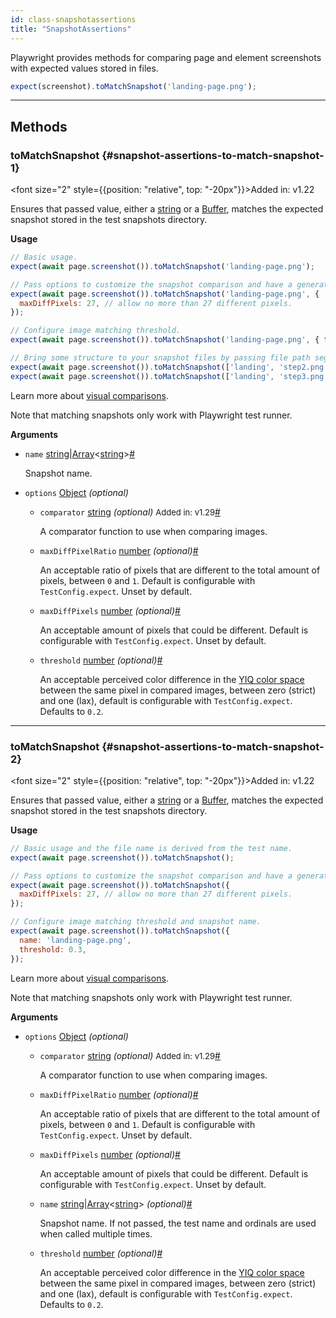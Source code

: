 ```yaml
---
id: class-snapshotassertions
title: "SnapshotAssertions"
---
```



Playwright provides methods for comparing page and element screenshots with expected values stored in files.

```js
expect(screenshot).toMatchSnapshot('landing-page.png');
```


---

## Methods

### toMatchSnapshot {#snapshot-assertions-to-match-snapshot-1}

<font size="2" style={{position: "relative", top: "-20px"}}>Added in: v1.22</font>


Ensures that passed value, either a [string] or a [Buffer], matches the expected snapshot stored in the test snapshots directory.

**Usage**

```js
// Basic usage.
expect(await page.screenshot()).toMatchSnapshot('landing-page.png');

// Pass options to customize the snapshot comparison and have a generated name.
expect(await page.screenshot()).toMatchSnapshot('landing-page.png', {
  maxDiffPixels: 27, // allow no more than 27 different pixels.
});

// Configure image matching threshold.
expect(await page.screenshot()).toMatchSnapshot('landing-page.png', { threshold: 0.3 });

// Bring some structure to your snapshot files by passing file path segments.
expect(await page.screenshot()).toMatchSnapshot(['landing', 'step2.png']);
expect(await page.screenshot()).toMatchSnapshot(['landing', 'step3.png']);
```

Learn more about [visual comparisons](../test-snapshots.mdx).

Note that matching snapshots only work with Playwright test runner.

**Arguments**
- `name` [string]|[Array]<[string]><a aria-hidden="true" tabindex="-1" class="list-anchor-link" id="snapshot-assertions-to-match-snapshot-1-option-name"/><a href="#snapshot-assertions-to-match-snapshot-1-option-name" class="list-anchor">#</a>
  
  Snapshot name.
- `options` [Object] *(optional)*
  - `comparator` [string] *(optional)* <font size="2">Added in: v1.29</font><a aria-hidden="true" tabindex="-1" class="list-anchor-link" id="snapshot-assertions-to-match-snapshot-1-option-comparator"/><a href="#snapshot-assertions-to-match-snapshot-1-option-comparator" class="list-anchor">#</a>
    
    A comparator function to use when comparing images.
  - `maxDiffPixelRatio` [number] *(optional)*<a aria-hidden="true" tabindex="-1" class="list-anchor-link" id="snapshot-assertions-to-match-snapshot-1-option-max-diff-pixel-ratio"/><a href="#snapshot-assertions-to-match-snapshot-1-option-max-diff-pixel-ratio" class="list-anchor">#</a>
    
    An acceptable ratio of pixels that are different to the total amount of pixels, between `0` and `1`. Default is configurable with `TestConfig.expect`. Unset by default.
  - `maxDiffPixels` [number] *(optional)*<a aria-hidden="true" tabindex="-1" class="list-anchor-link" id="snapshot-assertions-to-match-snapshot-1-option-max-diff-pixels"/><a href="#snapshot-assertions-to-match-snapshot-1-option-max-diff-pixels" class="list-anchor">#</a>
    
    An acceptable amount of pixels that could be different. Default is configurable with `TestConfig.expect`. Unset by default.
  - `threshold` [number] *(optional)*<a aria-hidden="true" tabindex="-1" class="list-anchor-link" id="snapshot-assertions-to-match-snapshot-1-option-threshold"/><a href="#snapshot-assertions-to-match-snapshot-1-option-threshold" class="list-anchor">#</a>
    
    An acceptable perceived color difference in the [YIQ color space](https://en.wikipedia.org/wiki/YIQ) between the same pixel in compared images, between zero (strict) and one (lax), default is configurable with `TestConfig.expect`. Defaults to `0.2`.

---

### toMatchSnapshot {#snapshot-assertions-to-match-snapshot-2}

<font size="2" style={{position: "relative", top: "-20px"}}>Added in: v1.22</font>


Ensures that passed value, either a [string] or a [Buffer], matches the expected snapshot stored in the test snapshots directory.

**Usage**

```js
// Basic usage and the file name is derived from the test name.
expect(await page.screenshot()).toMatchSnapshot();

// Pass options to customize the snapshot comparison and have a generated name.
expect(await page.screenshot()).toMatchSnapshot({
  maxDiffPixels: 27, // allow no more than 27 different pixels.
});

// Configure image matching threshold and snapshot name.
expect(await page.screenshot()).toMatchSnapshot({
  name: 'landing-page.png',
  threshold: 0.3,
});
```

Learn more about [visual comparisons](../test-snapshots.mdx).

Note that matching snapshots only work with Playwright test runner.

**Arguments**
- `options` [Object] *(optional)*
  - `comparator` [string] *(optional)* <font size="2">Added in: v1.29</font><a aria-hidden="true" tabindex="-1" class="list-anchor-link" id="snapshot-assertions-to-match-snapshot-2-option-comparator"/><a href="#snapshot-assertions-to-match-snapshot-2-option-comparator" class="list-anchor">#</a>
    
    A comparator function to use when comparing images.
  - `maxDiffPixelRatio` [number] *(optional)*<a aria-hidden="true" tabindex="-1" class="list-anchor-link" id="snapshot-assertions-to-match-snapshot-2-option-max-diff-pixel-ratio"/><a href="#snapshot-assertions-to-match-snapshot-2-option-max-diff-pixel-ratio" class="list-anchor">#</a>
    
    An acceptable ratio of pixels that are different to the total amount of pixels, between `0` and `1`. Default is configurable with `TestConfig.expect`. Unset by default.
  - `maxDiffPixels` [number] *(optional)*<a aria-hidden="true" tabindex="-1" class="list-anchor-link" id="snapshot-assertions-to-match-snapshot-2-option-max-diff-pixels"/><a href="#snapshot-assertions-to-match-snapshot-2-option-max-diff-pixels" class="list-anchor">#</a>
    
    An acceptable amount of pixels that could be different. Default is configurable with `TestConfig.expect`. Unset by default.
  - `name` [string]|[Array]<[string]> *(optional)*<a aria-hidden="true" tabindex="-1" class="list-anchor-link" id="snapshot-assertions-to-match-snapshot-2-option-name"/><a href="#snapshot-assertions-to-match-snapshot-2-option-name" class="list-anchor">#</a>
    
    Snapshot name. If not passed, the test name and ordinals are used when called multiple times.
  - `threshold` [number] *(optional)*<a aria-hidden="true" tabindex="-1" class="list-anchor-link" id="snapshot-assertions-to-match-snapshot-2-option-threshold"/><a href="#snapshot-assertions-to-match-snapshot-2-option-threshold" class="list-anchor">#</a>
    
    An acceptable perceived color difference in the [YIQ color space](https://en.wikipedia.org/wiki/YIQ) between the same pixel in compared images, between zero (strict) and one (lax), default is configurable with `TestConfig.expect`. Defaults to `0.2`.


[Accessibility]: /api/class-accessibility.mdx "Accessibility"
[Android]: /api/class-android.mdx "Android"
[AndroidDevice]: /api/class-androiddevice.mdx "AndroidDevice"
[AndroidInput]: /api/class-androidinput.mdx "AndroidInput"
[AndroidSocket]: /api/class-androidsocket.mdx "AndroidSocket"
[AndroidWebView]: /api/class-androidwebview.mdx "AndroidWebView"
[APIRequest]: /api/class-apirequest.mdx "APIRequest"
[APIRequestContext]: /api/class-apirequestcontext.mdx "APIRequestContext"
[APIResponse]: /api/class-apiresponse.mdx "APIResponse"
[APIResponseAssertions]: /api/class-apiresponseassertions.mdx "APIResponseAssertions"
[Browser]: /api/class-browser.mdx "Browser"
[BrowserContext]: /api/class-browsercontext.mdx "BrowserContext"
[BrowserServer]: /api/class-browserserver.mdx "BrowserServer"
[BrowserType]: /api/class-browsertype.mdx "BrowserType"
[CDPSession]: /api/class-cdpsession.mdx "CDPSession"
[ConsoleMessage]: /api/class-consolemessage.mdx "ConsoleMessage"
[Coverage]: /api/class-coverage.mdx "Coverage"
[Dialog]: /api/class-dialog.mdx "Dialog"
[Download]: /api/class-download.mdx "Download"
[Electron]: /api/class-electron.mdx "Electron"
[ElectronApplication]: /api/class-electronapplication.mdx "ElectronApplication"
[ElementHandle]: /api/class-elementhandle.mdx "ElementHandle"
[FileChooser]: /api/class-filechooser.mdx "FileChooser"
[Frame]: /api/class-frame.mdx "Frame"
[FrameLocator]: /api/class-framelocator.mdx "FrameLocator"
[JSHandle]: /api/class-jshandle.mdx "JSHandle"
[Keyboard]: /api/class-keyboard.mdx "Keyboard"
[Locator]: /api/class-locator.mdx "Locator"
[LocatorAssertions]: /api/class-locatorassertions.mdx "LocatorAssertions"
[Logger]: /api/class-logger.mdx "Logger"
[Mouse]: /api/class-mouse.mdx "Mouse"
[Page]: /api/class-page.mdx "Page"
[PageAssertions]: /api/class-pageassertions.mdx "PageAssertions"
[Playwright]: /api/class-playwright.mdx "Playwright"
[PlaywrightAssertions]: /api/class-playwrightassertions.mdx "PlaywrightAssertions"
[Request]: /api/class-request.mdx "Request"
[Response]: /api/class-response.mdx "Response"
[Route]: /api/class-route.mdx "Route"
[Selectors]: /api/class-selectors.mdx "Selectors"
[SnapshotAssertions]: /api/class-snapshotassertions.mdx "SnapshotAssertions"
[TimeoutError]: /api/class-timeouterror.mdx "TimeoutError"
[Touchscreen]: /api/class-touchscreen.mdx "Touchscreen"
[Tracing]: /api/class-tracing.mdx "Tracing"
[Video]: /api/class-video.mdx "Video"
[WebSocket]: /api/class-websocket.mdx "WebSocket"
[Worker]: /api/class-worker.mdx "Worker"
[Fixtures]: /api/class-fixtures.mdx "Fixtures"
[Storage]: /api/class-storage.mdx "Storage"
[Test]: /api/class-test.mdx "Test"
[TestConfig]: /api/class-testconfig.mdx "TestConfig"
[TestError]: /api/class-testerror.mdx "TestError"
[TestInfo]: /api/class-testinfo.mdx "TestInfo"
[TestOptions]: /api/class-testoptions.mdx "TestOptions"
[TestProject]: /api/class-testproject.mdx "TestProject"
[WorkerInfo]: /api/class-workerinfo.mdx "WorkerInfo"
[Location]: /api/class-location.mdx "Location"
[Reporter]: /api/class-reporter.mdx "Reporter"
[Suite]: /api/class-suite.mdx "Suite"
[TestCase]: /api/class-testcase.mdx "TestCase"
[TestResult]: /api/class-testresult.mdx "TestResult"
[TestStep]: /api/class-teststep.mdx "TestStep"
[Element]: https://developer.mozilla.org/en-US/docs/Web/API/element "Element"
[EvaluationArgument]: /evaluating.mdx#evaluation-argument "EvaluationArgument"
[Promise]: https://developer.mozilla.org/en-US/docs/Web/JavaScript/Reference/Global_Objects/Promise "Promise"
[iterator]: https://developer.mozilla.org/en-US/docs/Web/JavaScript/Reference/Iteration_protocols "Iterator"
[origin]: https://developer.mozilla.org/en-US/docs/Glossary/Origin "Origin"
[selector]: https://developer.mozilla.org/en-US/docs/Web/CSS/CSS_Selectors "selector"
[Serializable]: https://developer.mozilla.org/en-US/docs/Web/JavaScript/Reference/Global_Objects/JSON/stringify#Description "Serializable"
[UIEvent.detail]: https://developer.mozilla.org/en-US/docs/Web/API/UIEvent/detail "UIEvent.detail"
[UnixTime]: https://en.wikipedia.org/wiki/Unix_time "Unix Time"
[xpath]: https://developer.mozilla.org/en-US/docs/Web/XPath "xpath"

[Array]: https://developer.mozilla.org/en-US/docs/Web/JavaScript/Reference/Global_Objects/Array "Array"
[boolean]: https://developer.mozilla.org/en-US/docs/Web/JavaScript/Data_structures#Boolean_type "Boolean"
[Buffer]: https://nodejs.org/api/buffer.html#buffer_class_buffer "Buffer"
[ChildProcess]: https://nodejs.org/api/child_process.html "ChildProcess"
[Error]: https://nodejs.org/api/errors.html#errors_class_error "Error"
[EventEmitter]: https://nodejs.org/api/events.html#events_class_eventemitter "EventEmitter"
[function]: https://developer.mozilla.org/en-US/docs/Web/JavaScript/Reference/Global_Objects/Function "Function"
[Map]: https://developer.mozilla.org/en-US/docs/Web/JavaScript/Reference/Global_Objects/Map "Map"
[null]: https://developer.mozilla.org/en-US/docs/Web/JavaScript/Reference/Global_Objects/null "null"
[number]: https://developer.mozilla.org/en-US/docs/Web/JavaScript/Data_structures#Number_type "Number"
[Object]: https://developer.mozilla.org/en-US/docs/Web/JavaScript/Reference/Global_Objects/Object "Object"
[Promise]: https://developer.mozilla.org/en-US/docs/Web/JavaScript/Reference/Global_Objects/Promise "Promise"
[Readable]: https://nodejs.org/api/stream.html#stream_class_stream_readable "Readable"
[ReadStream]: https://nodejs.org/api/fs.html#class-fsreadstream "ReadStream"
[RegExp]: https://developer.mozilla.org/en-US/docs/Web/JavaScript/Reference/Global_Objects/RegExp "RegExp"
[string]: https://developer.mozilla.org/en-US/docs/Web/JavaScript/Data_structures#String_type "string"
[void]: https://developer.mozilla.org/en-US/docs/Web/JavaScript/Reference/Global_Objects/undefined "void"
[URL]: https://nodejs.org/api/url.html "URL"

[all available image tags]: https://mcr.microsoft.com/en-us/product/playwright/about "all available image tags"
[Docker Hub]: https://hub.docker.com/_/microsoft-playwright "Docker Hub"
[Dockerfile.focal]: https://github.com/microsoft/playwright/blob/main/utils/docker/Dockerfile.focal "Dockerfile.focal"
